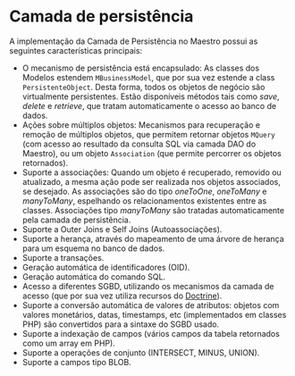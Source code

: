 <text xml:space="preserve">
= Camada de persistência =
A implementação da Camada de Persistência no Maestro possui as seguintes características principais:
*O mecanismo de persistência está encapsulado: As classes dos Modelos estendem <code>MBusinessModel</code>, que por sua vez estende a class <code>PersistenteObject</code>. Desta forma, todos os objetos de negócio são virtualmente persistentes. Estão disponíveis métodos tais como ''save'', ''delete'' e ''retrieve'', que tratam automaticamente o acesso ao banco de dados.
*Ações sobre múltiplos objetos: Mecanismos para recuperação e remoção de múltiplos objetos, que permitem retornar objetos <code>MQuery</code> (com acesso ao resultado da consulta SQL via camada DAO do Maestro), ou um objeto <code>Association</code> (que permite percorrer os objetos retornados).
*Suporte a associações: Quando um objeto é recuperado, removido ou atualizado, a mesma ação pode ser realizada nos objetos associados, se desejado. As associações são do tipo ''oneToOne'', ''oneToMany'' e ''manyToMany'', espelhando os relacionamentos existentes entre as classes. Associações tipo ''manyToMany'' são tratadas automaticamente pela camada de persistência.
*Suporte a Outer Joins e Self Joins (Autoassociações).
*Suporte a herança, através do mapeamento de uma árvore de herança para um esquema no banco de dados.
*Suporte a transações.
*Geração automática de identificadores (OID).
*Geração automática do comando SQL.
*Acesso a diferentes SGBD, utilizando os mecanismos da camada de acesso (que por sua vez utiliza recursos do [[>frameworks/doctrine|Doctrine]]).
*Suporte a conversão automática de valores de atributos: objetos com valores monetários, datas, timestamps, etc (implementados em classes PHP) são convertidos para a sintaxe do SGBD usado.
*Suporte a indexação de campos (vários campos da tabela retornados como um array em PHP).
*Suporte a operações de conjunto (INTERSECT, MINUS, UNION).
*Suporte a campos tipo BLOB.
</text>